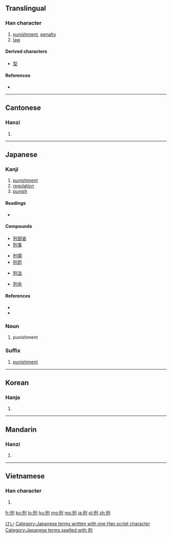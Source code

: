 ==Translingual==

===Han character===
{{Han char|rn=18|rad=刀|as=04|sn=6|four=1240<sub>0</sub>|canj=一廿中弓 (MTLN)|ids=⿰[[开]][[刂]]}}

# [[punishment]], [[penalty]]
# [[law]]

====Derived characters====
* [[型]]

====References====
* {{Han ref|kx=0137.110|dkj=01886|dj=0308.160|hdz=10324.150|uh=5211|ud=21009|bh=A644|bd=42564}}

----

==Cantonese==

===Hanzi===
{{yue-hanzi|jyut=|y=ying4}}

# {{defn|lang=yue|sort=刀04}}

----

==Japanese==

===Kanji===
{{ja-kanji|grade=c|rs=刀04}}

# [[punishment]]
# [[regulation]]
# [[punish]]

====Readings====
* {{ja-readings|kanon=[[けい]] (kei)|goon=[[ぎょう]] (gyō)|nadzuke=[[のり]] (''nori'')}}

====Compounds====
{{top4}}
* [[刑部省]]
* [[刑事]]
{{mid4}}
* [[刑場]]
* [[刑罰]]
{{mid4}}
* [[刑法]]
{{mid4}}
* [[刑余]]
{{bottom}}

====References====
* {{S-JIS|8C59}}
* {{JIS|373A}}

===Noun===
{{ja-noun|k|hira=けい|rom=kei}} 

# punishment

===Suffix===
{{ja-pos|k|suffix|hira=けい|rom=-kei}} 

# [[punishment]]

[[Category:ja:Law enforcement|けい]]
[[Category:Japanese terms written with one Han script character]]
[[Category:Japanese terms spelled with 刑]]
----

==Korean==

===Hanja===
{{ko-hanja|hangeul=형|rv=hyeong|mr=hyŏng}}

# {{defn|lang=ko|sort=刀04}}

----

==Mandarin==

===Hanzi===
{{cmn-hanzi|pin=[[xíng]] ([[xing2]])|wg=hsing<sup>2</sup>}}

# {{defn|lang=cmn|sort=刀04}}

----

==Vietnamese==

===Han character===
{{vi-hantu|[[hình]]|rs=刀04}}

# {{defn|lang=vi|sort=刀04}}

[[fr:刑]]
[[ko:刑]]
[[lo:刑]]
[[hu:刑]]
[[mg:刑]]
[[ms:刑]]
[[ja:刑]]
[[pl:刑]]
[[zh:刑]]